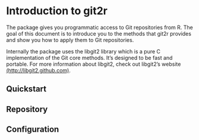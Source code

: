 <!--
%\VignetteEngine{knitr}
%\VignetteIndexEntry{Introduction to git2r}
-->

# Introduction to git2r

The package gives you programmatic access to Git repositories from
R. The goal of this document is to introduce you to the methods that
git2r provides and show you how to apply them to Git repositories.

Internally the package uses the libgit2 library which is a pure C
implementation of the Git core methods. It's designed to be fast and
portable. For more information about libgit2, check out libgit2's
website [(http://libgit2.github.com)](http://libgit2.github.com).

## Quickstart

## Repository

## Configuration
